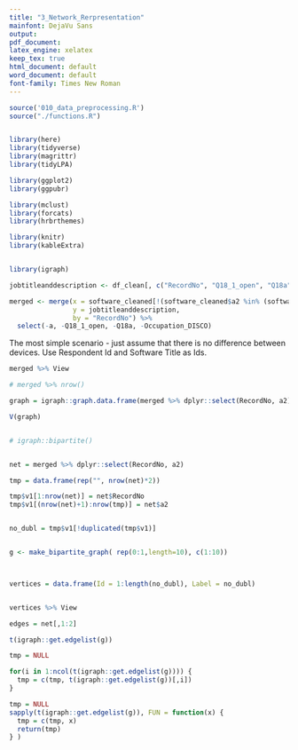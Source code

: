 ```yaml
---
title: "3_Network_Rerpresentation"
mainfont: DejaVu Sans
output:
pdf_document:
latex_engine: xelatex
keep_tex: true
html_document: default
word_document: default
font-family: Times New Roman
---
```


```r

source('010_data_preprocessing.R')
source("./functions.R")


library(here)
library(tidyverse)
library(magrittr)
library(tidyLPA)

library(ggplot2)
library(ggpubr)

library(mclust)
library(forcats)
library(hrbrthemes)

library(knitr)
library(kableExtra)


library(igraph)

```

```r

jobtitleanddescription <- df_clean[, c("RecordNo", "Q18_1_open", "Q18a", "Occupation_DISCO", "Occupation")]

merged <- merge(x = software_cleaned[!(software_cleaned$a2 %in% (software_aggregated %>% top_n(9, n) %$% a2)),], # throwing away top 9
                y = jobtitleanddescription,
                by = "RecordNo") %>%
  select(-a, -Q18_1_open, -Q18a, -Occupation_DISCO)


```

The most simple scenario - just assume that there is no difference between devices. Use Respondent Id and Software Title as Ids. 

```r


merged %>% View

# merged %>% nrow()

graph = igraph::graph.data.frame(merged %>% dplyr::select(RecordNo, a2))

V(graph)


# igraph::bipartite()


net = merged %>% dplyr::select(RecordNo, a2)

tmp = data.frame(rep("", nrow(net)*2))

tmp$v1[1:nrow(net)] = net$RecordNo
tmp$v1[(nrow(net)+1):nrow(tmp)] = net$a2


no_dubl = tmp$v1[!duplicated(tmp$v1)]


g <- make_bipartite_graph( rep(0:1,length=10), c(1:10))



vertices = data.frame(Id = 1:length(no_dubl), Label = no_dubl)


vertices %>% View

edges = net[,1:2]

t(igraph::get.edgelist(g))

tmp = NULL

for(i in 1:ncol(t(igraph::get.edgelist(g)))) {
  tmp = c(tmp, t(igraph::get.edgelist(g))[,i])
}

tmp = NULL
sapply(t(igraph::get.edgelist(g)), FUN = function(x) {
  tmp = c(tmp, x)
  return(tmp)
} )


```
